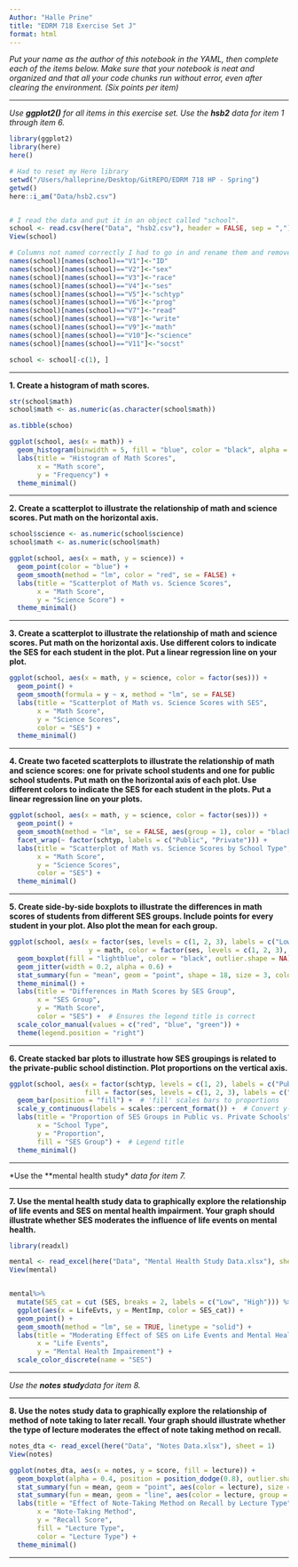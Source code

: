 ```yaml
---
Author: "Halle Prine"
title: "EDRM 718 Exercise Set J"
format: html
---
```


*Put your name as the author of this notebook in the YAML, then complete each of the items below. Make sure that your notebook is neat and organized and that all your code chunks run without error, even after clearing the environment. (Six points per item)*

***

*Use **ggplot2()** for all items in this exercise set. Use the **hsb2** data for item 1 through item 6.*

```r

library(ggplot2)
library(here)
here()

# Had to reset my Here library 
setwd("/Users/halleprine/Desktop/GitREPO/EDRM 718 HP - Spring")
getwd()
here::i_am("Data/hsb2.csv")


# I read the data and put it in an object called "school".
school <- read.csv(here("Data", "hsb2.csv"), header = FALSE, sep = ",") # Read the file
View(school)

# Columns not named correctly I had to go in and rename them and remove first row
names(school)[names(school)=="V1"]<-"ID" 
names(school)[names(school)=="V2"]<-"sex"
names(school)[names(school)=="V3"]<-"race"
names(school)[names(school)=="V4"]<-"ses"
names(school)[names(school)=="V5"]<-"schtyp"
names(school)[names(school)=="V6"]<-"prog"
names(school)[names(school)=="V7"]<-"read"
names(school)[names(school)=="V8"]<-"write"
names(school)[names(school)=="V9"]<-"math"
names(school)[names(school)=="V10"]<-"science"
names(school)[names(school)=="V11"]<-"socst"

school <- school[-c(1), ]

```


***

**1. Create a histogram of math scores.**

```r
str(school$math)
school$math <- as.numeric(as.character(school$math))

as.tibble(schoo)

ggplot(school, aes(x = math)) +
  geom_histogram(binwidth = 5, fill = "blue", color = "black", alpha = 0.7) +
  labs(title = "Histogram of Math Scores",
       x = "Math score",
       y = "Frequency") +
  theme_minimal()

```

***

**2. Create a scatterplot to illustrate the relationship of math and science scores. Put math on the horizontal axis.**

```r

school$science <- as.numeric(school$science)
school$math <- as.numeric(school$math)

ggplot(school, aes(x = math, y = science)) +
  geom_point(color = "blue") +
  geom_smooth(method = "lm", color = "red", se = FALSE) +  
  labs(title = "Scatterplot of Math vs. Science Scores",
       x = "Math Score",
       y = "Science Score") +
  theme_minimal()


```

***

**3. Create a scatterplot to illustrate the relationship of math and science scores. Put math on the horizontal axis. Use different colors to indicate the SES for each student in the plot. Put a linear regression line on your plot.**

```r

ggplot(school, aes(x = math, y = science, color = factor(ses))) +
  geom_point() +
  geom_smooth(formula = y ~ x, method = "lm", se = FALSE)
  labs(title = "Scatterplot of Math vs. Science Scores with SES",
       x = "Math Score",
       y = "Science Scores",
       color = "SES") +
  theme_minimal()

```

***

**4. Create two faceted scatterplots to illustrate the relationship of math and science scores: one for private school students and one for public school students. Put math on the horizontal axis of each plot. Use different colors to indicate the SES for each student in the plots. Put a linear regression line on your plots.**

```r

ggplot(school, aes(x = math, y = science, color = factor(ses))) +
  geom_point() +
  geom_smooth(method = "lm", se = FALSE, aes(group = 1), color = "black") +
  facet_wrap(~ factor(schtyp, labels = c("Public", "Private"))) +
  labs(title = "Scatterplot of Math vs. Science Scores by School Type",
       x = "Math Score",
       y = "Science Scores",
       color = "SES") +
  theme_minimal()

```


***

**5. Create side-by-side boxplots to illustrate the differences in math scores of students from different SES groups. Include points for every student in your plot. Also plot the mean for each group.**

```r

ggplot(school, aes(x = factor(ses, levels = c(1, 2, 3), labels = c("Low", "Medium", "High")), 
                    y = math, color = factor(ses, levels = c(1, 2, 3), labels = c("Low", "Medium", "High")))) +
  geom_boxplot(fill = "lightblue", color = "black", outlier.shape = NA) +  
  geom_jitter(width = 0.2, alpha = 0.6) +  
  stat_summary(fun = "mean", geom = "point", shape = 18, size = 3, color = "red") +  
  theme_minimal() +
  labs(title = "Differences in Math Scores by SES Group",
       x = "SES Group",
       y = "Math Score",
       color = "SES") +  # Ensures the legend title is correct
  scale_color_manual(values = c("red", "blue", "green")) +  
  theme(legend.position = "right")

```


***

**6. Create stacked bar plots to illustrate how SES groupings is related to the private-public school distinction. Plot proportions on the vertical axis.**

```r

ggplot(school, aes(x = factor(schtyp, levels = c(1, 2), labels = c("Public", "Private")), 
                   fill = factor(ses, levels = c(1, 2, 3), labels = c("Low", "Medium", "High")))) +
  geom_bar(position = "fill") +  # 'fill' scales bars to proportions
  scale_y_continuous(labels = scales::percent_format()) +  # Convert y-axis to percentages
  labs(title = "Proportion of SES Groups in Public vs. Private Schools",
       x = "School Type",
       y = "Proportion",
       fill = "SES Group") +  # Legend title
  theme_minimal()

```
***

*Use the **mental health study* *data for item 7.*

***

**7. Use the mental health study data to graphically explore the relationship of life events and SES on mental health impairment. Your graph should illustrate whether SES moderates the influence of life events on mental health.**

```r

library(readxl)

mental <- read_excel(here("Data", "Mental Health Study Data.xlsx"), sheet = 1)
View(mental)


mental%>%
  mutate(SES_cat = cut (SES, breaks = 2, labels = c("Low", "High"))) %>%
  ggplot(aes(x = LifeEvts, y = MentImp, color = SES_cat)) +
  geom_point() +
  geom_smooth(method = "lm", se = TRUE, linetype = "solid") + 
  labs(title = "Moderating Effect of SES on Life Events and Mental Health Impairement",
       x = "Life Events",
       y = "Mental Health Impairement") +
  scale_color_discrete(name = "SES")


```


***

*Use the **notes study**data for item 8.*

***

**8. Use the notes study data to graphically explore the relationship of method of note taking to later recall. Your graph should illustrate whether the type of lecture moderates the effect of note taking method on recall.**

```r

notes_dta <- read_excel(here("Data", "Notes Data.xlsx"), sheet = 1)
View(notes)

ggplot(notes_dta, aes(x = notes, y = score, fill = lecture)) +
  geom_boxplot(alpha = 0.4, position = position_dodge(0.8), outlier.shape = NA) +  # Boxplots in the background
  stat_summary(fun = mean, geom = "point", aes(color = lecture), size = 3, position = position_dodge(0.3)) +  # Mean points
  stat_summary(fun = mean, geom = "line", aes(color = lecture, group = lecture), position = position_dodge(0.3)) +  # Connect means
  labs(title = "Effect of Note-Taking Method on Recall by Lecture Type",
       x = "Note-Taking Method",
       y = "Recall Score",
       fill = "Lecture Type",
       color = "Lecture Type") +
  theme_minimal()

```


***
